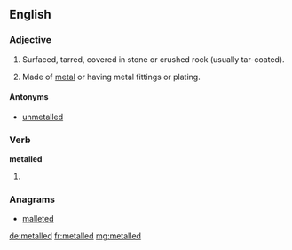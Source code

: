 ==English==

===Adjective===
{{en-adj}}

# {{context|of a road}} Surfaced, tarred, covered in stone or crushed rock (usually tar-coated).
# {{context|of any object}} Made of [[metal]] or having metal fittings or plating.

====Antonyms====
* {{sense|of a road}} [[unmetalled]]

===Verb===
'''metalled'''

# {{en-past of|metal}}

===Anagrams===
* [[malleted#English|malleted]]

[[de:metalled]]
[[fr:metalled]]
[[mg:metalled]]